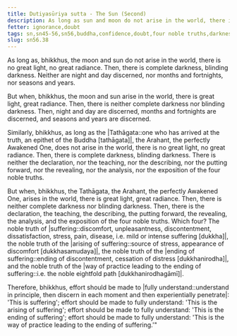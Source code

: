 ```yaml
---
title: Dutiyasūriya sutta - The Sun (Second)
description: As long as sun and moon do not arise in the world, there is complete darkness. Similarly, as long as the Buddha has not arisen in the world, there is complete darkness, dense darkness.
fetter: ignorance,doubt
tags: sn,sn45-56,sn56,buddha,confidence,doubt,four noble truths,darkness,light
slug: sn56.38
---
```


As long as, bhikkhus, the moon and sun do not arise in the world, there is no great light, no great radiance. Then, there is complete darkness, blinding darkness. Neither are night and day discerned, nor months and fortnights, nor seasons and years.

But when, bhikkhus, the moon and sun arise in the world, there is great light, great radiance. Then, there is neither complete darkness nor blinding darkness. Then, night and day are discerned, months and fortnights are discerned, and seasons and years are discerned.

Similarly, bhikkhus, as long as the |Tathāgata::one who has arrived at the truth, an epithet of the Buddha [tathāgata]|, the Arahant, the perfectly Awakened One, does not arise in the world, there is no great light, no great radiance. Then, there is complete darkness, blinding darkness. There is neither the declaration, nor the teaching, nor the describing, nor the putting forward, nor the revealing, nor the analysis, nor the exposition of the four noble truths.

But when, bhikkhus, the Tathāgata, the Arahant, the perfectly Awakened One, arises in the world, there is great light, great radiance. Then, there is neither complete darkness nor blinding darkness. Then, there is the declaration, the teaching, the describing, the putting forward, the revealing, the analysis, and the exposition of the four noble truths. Which four? The noble truth of |suffering::discomfort, unpleasantness, discontentment, dissatisfaction, stress, pain, disease, i.e. mild or intense suffering [dukkha]|, the noble truth of the |arising of suffering::source of stress, appearance of discomfort [dukkhasamudaya]|, the noble truth of the |ending of suffering::ending of discontentment, cessation of distress [dukkhanirodha]|, and the noble truth of the |way of practice leading to the ending of suffering::i.e. the noble eightfold path [dukkhanirodhagāmī]|.

Therefore, bhikkhus, effort should be made to |fully understand::understand in principle, then discern in each moment and then experientially penetrate|: 'This is suffering';
effort should be made to fully understand: 'This is the arising of suffering';
effort should be made to fully understand: 'This is the ending of suffering';
effort should be made to fully understand: 'This is the way of practice leading to the ending of suffering.'"